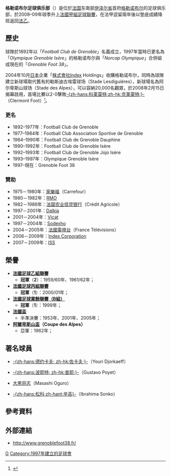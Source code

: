 {{noteTA|G1=足球
|T=zh-hans:格勒诺布尔足球俱乐部; zh-hk:格勒諾布爾足球會;zh-tw:格勒諾勃足球俱樂部;
|1=zh-hans:格勒诺布尔; zh-hk:格勒諾布爾;zh-tw:格勒諾勃;
|2=zh-hans:格勒诺布尔足球俱乐部; zh-hk:格勒諾布爾足球會;zh-tw:格勒諾勃足球俱樂部;
}}
{{Football club infobox
| clubname   = 格勒諾布爾<br />''Grenoble''
| image      = [[File:Grenoble_foot.png|180px]]
| fullname   = Grenoble Foot 38
| nickname   = 
| founded    = 1997年
| ground     = 阿尔卑斯山球场<br />（Stade des Alpes）
| city       = [[格勒诺布尔|格勒诺布尔]]
| capacity   = 20,000人
| chairman   = Stéphane Rosnoblet
| manager    = Philippe Hinschberger
| league     = [[法國足球乙級聯賽|法國足球乙級聯賽]]
| season     = 2021–22
| position   = 法乙，第 15 位
| website    = http://www.gf38.fr/
| pattern_la1=|pattern_b1=_grenoble1112h|pattern_ra1=
| leftarm1=0076BD|body1=FFFFFF|rightarm1=0076BD|shorts1=0076BD |socks1=0076BD
| pattern_la2=|pattern_b2=_thingreyhoops|pattern_ra2=
| leftarm2=E12500|body2=E12500|rightarm2=E12500|shorts2=E12500|socks2=E12500
}}

'''格勒诺布尔足球俱乐部'''（{{lang-fr|'''Grenoble Foot 38'''}}）是位於[[法国|法国]]东南部[[伊泽尔省|伊泽尔省]]首府[[格勒诺布尔|格勒诺布尔]]的足球俱乐部，於2008–09年球季升上[[法甲|法國甲組足球聯賽]]，在法甲逗留兩年後以墊底成績降班返回[[法乙|法乙]]。

== 歷史 ==
球隊於1892年以「''Football Club de Grenoble''」名義成立，1997年當時已更名為「''Olympique Grenoble Isère''」的格勒诺布尔與「''Norcap Olympique''」合併組成現在的「''Grenoble Foot 38''」。

2004年10月[[日本|日本]]企業「[[株式會社|株式會社]]Index Holdings」收購格勒诺布尔，同時為球隊建立新球場取代舊有的勒斯迪古埃雷球场（Stade Lesdiguières），新球場名為阿尔卑斯山球场（Stade des Alpes），可以容納20,000名觀眾，於2008年2月15日揭幕啟用，首場比賽以2-0擊敗[[Clermont_Foot|-{zh-hans:科莱莫特;zh-hk:克莱蒙特;}-]]（Clermont Foot）<small><ref>{{cite web|url=http://www.index-hd.com/english/group/groupnews.php?id=105 |title=Grenoble Foot 38 celebrates the long awaited opening of its new professional soccer stadium, `Stade des Alpes` |publisher=Index Holdings |accessdate=2008-05-17 |deadurl=yes |archiveurl=https://web.archive.org/web/20090122082151/http://www.index-hd.com/english/group/groupnews.php?id=105 |archivedate=2009-01-22 }}</ref></small>。

=== 更名 ===
*1892–1977年：Football Club de Grenoble
*1977–1984年：Football Club Association Sportive de Grenoble
*1984–1990年：Football Club de Grenoble Dauphine
*1990–1992年：Football Club de Grenoble Isère
*1992–1993年：Football Club de Grenoble Jojo Isère
*1993–1997年：Olympique Grenoble Isère
*1997–現在：Grenoble Foot 38

=== 贊助 ===
*1975－1980年：[[家樂福|家樂福]]（Carrefour）
*1980－1982年：[[RMO|RMO]]
*1982－1986年：[[法国农业信贷银行|法国农业信贷银行]]（Crédit Agricole）
*1997－2001年：[[Dalkia|Dalkia]]
*2001－2004年：[[Vicat|Vicat]]
*1997－2004年：[[Sodexho|Sodexho]]
*2004－2005年：[[法國電視台|法國電視台]]（France Télévisions）
*2006－2009年：[[Index_Corporation|Index Corporation]]
*2007－2009年：[[ISS_A/S|ISS]]

== 榮譽 ==
*'''[[法乙|法國足球乙組聯賽]]'''
**'''冠軍'''（'''2'''）：1959/60年、1961/62年；
*'''[[法丙|法國足球丙組聯賽]]'''  
**'''冠軍'''（'''1'''）：2000/01年；
*'''[[法丁|法國足球業餘聯賽（B組）]]'''
**'''冠軍'''（'''1'''）：1999年；
*'''[[法國盃|法國盃]]'''
**半準決賽：1953年、2001年、2005年；
*'''[[阿爾卑斯山盃|阿爾卑斯山盃]]（Coupe des Alpes）''' 
**亞軍：1962年；

== 著名球員 ==
* {{flagicon|France}} [[尤里·德约卡夫|-{zh-hans:德约卡夫; zh-hk:佐卡夫;}-]]（Youri Djorkaeff）
* {{flagicon|Uruguay}} [[古斯塔沃·普耶|-{zh-hans:波耶特; zh-hk:普耶;}-]]（Gustavo Poyet）
* {{flagicon|Japan}} [[大黑将志|大黑将志]]（Masashi Oguro）
* {{flagicon|Senegal}} [[易卜拉辛玛·松科|-{zh-hans:松科;zh-hant:辛高}-]]（Ibrahima Sonko）

== 參考資料 ==
{{reflist}}

== 外部連結 ==
*http://www.grenoblefoot38.fr/ {{Wayback|url=http://www.grenoblefoot38.fr/ |date=20081106043520 }}

{{法国足球乙级联赛参赛球队}}
{{法國甲組足球聯賽參賽球隊}}

[[Category:法國足球俱樂部|G]]
[[Category:1997年建立的足球會|Category:1997年建立的足球會]]